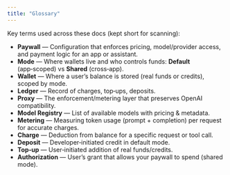 ```yaml
---
title: "Glossary"
---
```


Key terms used across these docs (kept short for scanning):

- **Paywall** — Configuration that enforces pricing, model/provider access, and payment logic for an app or assistant.
- **Mode** — Where wallets live and who controls funds: **Default** (app‑scoped) vs **Shared** (cross‑app).
- **Wallet** — Where a user’s balance is stored (real funds or credits), scoped by mode.
- **Ledger** — Record of charges, top‑ups, deposits.
- **Proxy** — The enforcement/metering layer that preserves OpenAI compatibility.
- **Model Registry** — List of available models with pricing & metadata.
- **Metering** — Measuring token usage (prompt + completion) per request for accurate charges.
- **Charge** — Deduction from balance for a specific request or tool call.
- **Deposit** — Developer‑initiated credit in default mode.
- **Top‑up** — User‑initiated addition of real funds/credits.
- **Authorization** — User’s grant that allows your paywall to spend (shared mode).
